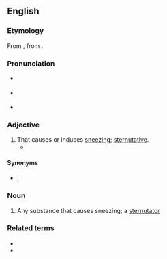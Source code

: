 ==English==
{{was wotd|2008|February|10}}

===Etymology===
From {{etyl|la|en}} {{m|la|sternūtātōrius}}, from {{m|la|sternuō||sneeze}}.

===Pronunciation===
* {{a|RP}} {{IPA|en|/stɜːˈnjuː.təˌtɔːɹ.i/}}
* {{a|GA}} {{IPA|en|/stɝːˈnuː.təˌtɔːɹ.i/}}
* {{audio|en|en-us-sternutatory.ogg|Audio (US)}}

===Adjective===
{{en-adj}}

# That causes or induces [[sneeze|sneezing]]; [[sternutative]].
#* {{quote-book|en|1800s|[[w:Francis Adams|Francis Adams]] (translator)|[[s:On Fistulae|On Fistulae]]|by=[[w:Hippocrates|Hippocrates]]|text=When the gut protrudes and will not remain in its place, scrape the finest and most compact silphium (assafoetida?) into small pieces and apply as a cataplasm, and apply a '''sternutatory''' medicine to the nose and provoke sneezing}}

====Synonyms====
* {{sense|that causes sneezing}} {{l|en|sternutative}}, {{l|en|errhine}}

===Noun===
{{en-noun}}

# Any substance that causes sneezing; a [[sternutator]]

===Related terms===
* {{l|en|sternutative}}
* {{l|en|sternutator}}